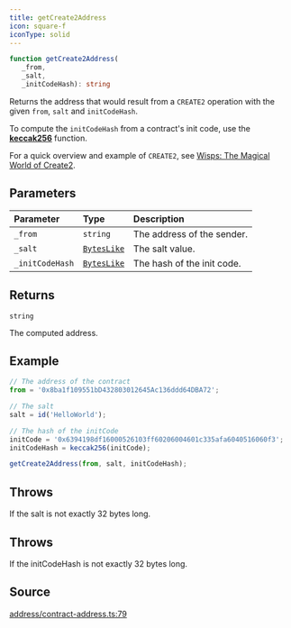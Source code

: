 ```yaml
---
title: getCreate2Address
icon: square-f
iconType: solid
---
```


```ts
function getCreate2Address(
   _from, 
   _salt, 
   _initCodeHash): string
```

Returns the address that would result from a `CREATE2` operation with the given `from`, `salt` and `initCodeHash`.

To compute the `initCodeHash` from a contract's init code, use the [**keccak256**](../functions/keccak256) function.

For a quick overview and example of `CREATE2`, see [Wisps: The Magical World of
Create2](https://blog.ricmoo.com/wisps-the-magical-world-of-create2-5c2177027604).

## Parameters

| Parameter | Type | Description |
| :------ | :------ | :------ |
| `_from` | `string` | The address of the sender. |
| `_salt` | [`BytesLike`](/sdk/content/type-aliases/BytesLike) | The salt value. |
| `_initCodeHash` | [`BytesLike`](/sdk/content/type-aliases/BytesLike) | The hash of the init code. |

## Returns

`string`

The computed address.

## Example

```js
// The address of the contract
from = '0x8ba1f109551bD432803012645Ac136ddd64DBA72';

// The salt
salt = id('HelloWorld');

// The hash of the initCode
initCode = '0x6394198df16000526103ff60206004601c335afa6040516060f3';
initCodeHash = keccak256(initCode);

getCreate2Address(from, salt, initCodeHash);
```

## Throws

If the salt is not exactly 32 bytes long.

## Throws

If the initCodeHash is not exactly 32 bytes long.

## Source

[address/contract-address.ts:79](https://github.com/dominant-strategies/quais.js/blob/54df686e23587fb738cc640fec0b4d1a8021290f/src/address/contract-address.ts#L79)
